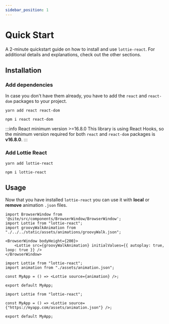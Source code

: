 ```yaml
---
sidebar_position: 1
---
```



# Quick Start

A 2-minute quickstart guide on how to install and use `lottie-react`. For additional details and explanations, check out the other sections.

## Installation

### Add dependencies

In case you don't have them already, you have to add the `react` and `react-dom` packages to your project.

<Tabs groupId="package-manager">
<TabItem value="yarn" label="Yarn">

```shell
yarn add react react-dom
```

</TabItem>
<TabItem value="npm" label="npm">

```shell
npm i react react-dom
```

</TabItem>
</Tabs>

:::info React minimum version >=16.8.0
This library is using React Hooks, so the minimum version required for both `react` and `react-dom` packages is **v16.8.0**.
:::

### Add Lottie React

<Tabs groupId="package-manager">
<TabItem value="yarn" label="Yarn">

```shell
yarn add lottie-react
```

</TabItem>
<TabItem value="npm" label="npm">

```shell
npm i lottie-react
```

</TabItem>
</Tabs>

## Usage

Now that you have installed `lottie-react` you can use it with **local** or **remove** animation `.json` files.

```mdx-code-block
import BrowserWindow from '@site/src/components/BrowserWindow/BrowserWindow';
import Lottie from "lottie-react";
import groovyWalkAnimation from "./../../static/assets/animations/groovyWalk.json";

<BrowserWindow bodyHeight={200}>
    <Lottie src={groovyWalkAnimation} initialValues={{ autoplay: true, loop: true }} />
</BrowserWindow>
```

<Tabs>
<TabItem value="local" label="Local animation">

```tsx
import Lottie from "lottie-react";
import animation from "./assets/animation.json";

const MyApp = () => <Lottie source={animation} />;

export default MyApp;
```

</TabItem>
<TabItem value="remote" label="Remote animation">

```tsx
import Lottie from "lottie-react";

const MyApp = () => <Lottie source={"https://myapp.com/assets/animation.json"} />;

export default MyApp;
```

</TabItem>
</Tabs>

